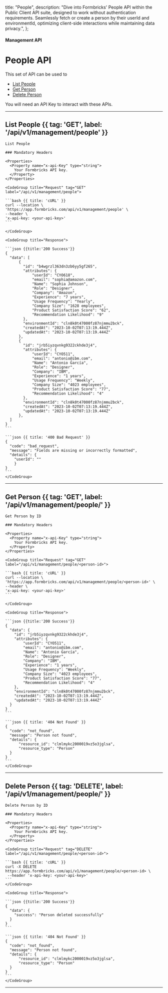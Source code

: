 
  title: "People",
  description:
    "Dive into Formbricks' People API within the Public Client API suite, designed to work without authentication requirements. Seamlessly fetch or create a person by their userId and environmentId, optimizing client-side interactions while maintaining data privacy.",
};

#### Management API

# People API

This set of API can be used to
- [List People](#list-people)
- [Get Person](#get-person)
- [Delete Person](#delete-person)

<Note>You will need an API Key to interact with these APIs.</Note>

---

## List People {{ tag: 'GET', label: '/api/v1/management/people' }}

<Row>
  <Col>

    List People

    ### Mandatory Headers

    <Properties>
      <Property name="x-api-Key" type="string">
        Your Formbricks API key.
      </Property>
    </Properties>

  </Col>
  <Col sticky>

    <CodeGroup title="Request" tag="GET" label="/api/v1/management/people">

    ```bash {{ title: 'cURL' }}
    curl --location \
    'https://app.formbricks.com/api/v1/management/people' \
    --header \
    'x-api-key: <your-api-key>'
    ```

    </CodeGroup>

    <CodeGroup title="Response">

    ```json {{title:'200 Success'}}
    {
      "data": [
          {
            "id": "b4wgrzl363dn3zb6yy5gf265",
            "attributes": {
                "userId": "CYO618",
                "email": "sophia@amazon.com",
                "Name": "Sophia Johnson",
                "Role": "Designer",
                "Company": "Amazon",
                "Experience": "7 years",
                "Usage Frequency": "Yearly",
                "Company Size": "1628 employees",
                "Product Satisfaction Score": "62",
                "Recommendation Likelihood": "9"
            },
            "environmentId": "cln8k0t47000fz87njmmu2bck",
            "createdAt": "2023-10-02T07:13:19.444Z",
            "updatedAt": "2023-10-02T07:13:19.444Z"
          },
          {
            "id": "jrb5iyzqvnkg9322ckhde3j4",
            "attributes": {
                "userId": "CYO511",
                "email": "antonio@ibm.com",
                "Name": "Antonio García",
                "Role": "Designer",
                "Company": "IBM",
                "Experience": "1 years",
                "Usage Frequency": "Weekly",
                "Company Size": "4023 employees",
                "Product Satisfaction Score": "77",
                "Recommendation Likelihood": "4"
            },
            "environmentId": "cln8k0t47000fz87njmmu2bck",
            "createdAt": "2023-10-02T07:13:19.444Z",
            "updatedAt": "2023-10-02T07:13:19.444Z"
          },
      ]
    }
    ```

    ```json {{ title: '400 Bad Request' }}
    {
      "code": "bad_request",
      "message": "Fields are missing or incorrectly formatted",
      "details": {
        "userId": ""
        }
    }
    ```
    </CodeGroup>

  </Col>
</Row>

---

## Get Person {{ tag: 'GET', label: '/api/v1/management/people/<person-id>' }}

<Row>
  <Col>

    Get Person by ID

    ### Mandatory Headers

    <Properties>
      <Property name="x-api-Key" type="string">
        Your Formbricks API key.
      </Property>
    </Properties>

  </Col>
  <Col sticky>

    <CodeGroup title="Request" tag="GET" label="/api/v1/management/people/<person-id>">

    ```bash {{ title: 'cURL' }}
    curl --location \
    'https://app.formbricks.com/api/v1/management/people/<person-id>' \
    --header \
    'x-api-key: <your-api-key>'
    ```

    </CodeGroup>

    <CodeGroup title="Response">

    ```json {{title:'200 Success'}}
    {
      "data": {
        "id": "jrb5iyzqvnkg9322ckhde3j4",
        "attributes": {
            "userId": "CYO511",
            "email": "antonio@ibm.com",
            "Name": "Antonio García",
            "Role": "Designer",
            "Company": "IBM",
            "Experience": "1 years",
            "Usage Frequency": "Weekly",
            "Company Size": "4023 employees",
            "Product Satisfaction Score": "77",
            "Recommendation Likelihood": "4"
        },
        "environmentId": "cln8k0t47000fz87njmmu2bck",
        "createdAt": "2023-10-02T07:13:19.444Z",
        "updatedAt": "2023-10-02T07:13:19.444Z"
      }
    }
    ```

    ```json {{ title: '404 Not Found' }}
    {
      "code": "not_found",
      "message": "Person not found",
      "details": {
          "resource_id": "clmlmykc2000019vz5o3jglsa",
          "resource_type": "Person"
      }
    }
    ```
    </CodeGroup>

  </Col>
</Row>

---

## Delete Person {{ tag: 'DELETE', label: '/api/v1/management/people/<person-id>' }}

<Row>
  <Col>

    Delete Person by ID

    ### Mandatory Headers

    <Properties>
      <Property name="x-api-Key" type="string">
        Your Formbricks API key.
      </Property>
    </Properties>

  </Col>
  <Col sticky>

    <CodeGroup title="Request" tag="DELETE" label="/api/v1/management/people/<person-id>">

    ```bash {{ title: 'cURL' }}
    curl -X DELETE https://app.formbricks.com/api/v1/management/people/<person-id> \
     --header 'x-api-key: <your-api-key>'
    ```
    </CodeGroup>

    <CodeGroup title="Response">

    ```json {{title:'200 Success'}}
    {
      "data": {
        "success": "Person deleted successfully"
      }
    }
    ```

    ```json {{ title: '404 Not Found' }}
    {
      "code": "not_found",
      "message": "Person not found",
      "details": {
          "resource_id": "clmlmykc2000019vz5o3jglsa",
          "resource_type": "Person"
      }
    }
    ```
    </CodeGroup>

  </Col>
</Row>

---
